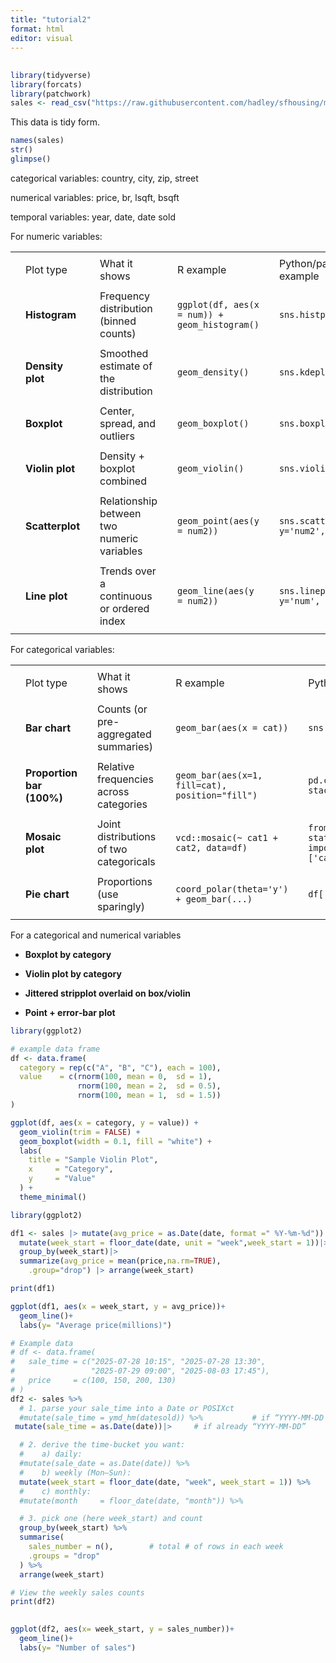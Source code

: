 ```yaml
---
title: "tutorial2"
format: html
editor: visual
---
```


## 

```r

library(tidyverse)
library(forcats)
library(patchwork)
sales <- read_csv("https://raw.githubusercontent.com/hadley/sfhousing/master/house-sales.csv")
```

This data is tidy form.

```r
names(sales)
str()
glimpse()

```

categorical variables: country, city, zip, street

numerical variables: price, br, lsqft, bsqft

temporal variables: year, date, date sold

For numeric variables:

|  |  |  |  |  |  |  |  |  |
|--------|--------|--------|--------|--------|--------|--------|--------|--------|
|  |  |  |  |  |  |  |  |  |
|  | Plot type |  | What it shows |  | R example |  | Python/pandas-seaborn example |  |
|  |  |  |  |  |  |  |  |  |
|  | **Histogram** |  | Frequency distribution (binned counts) |  | `ggplot(df, aes(x = num)) + geom_histogram()` |  | `sns.histplot(df['num'])` |  |
|  |  |  |  |  |  |  |  |  |
|  | **Density plot** |  | Smoothed estimate of the distribution |  | `geom_density()` |  | `sns.kdeplot(df['num'])` |  |
|  |  |  |  |  |  |  |  |  |
|  | **Boxplot** |  | Center, spread, and outliers |  | `geom_boxplot()` |  | `sns.boxplot(x=df['num'])` |  |
|  |  |  |  |  |  |  |  |  |
|  | **Violin plot** |  | Density + boxplot combined |  | `geom_violin()` |  | `sns.violinplot(x=df['num'])` |  |
|  |  |  |  |  |  |  |  |  |
|  | **Scatterplot** |  | Relationship between two numeric variables |  | `geom_point(aes(y = num2))` |  | `sns.scatterplot(x='num', y='num2', data=df)` |  |
|  |  |  |  |  |  |  |  |  |
|  | **Line plot** |  | Trends over a continuous or ordered index |  | `geom_line(aes(y = num2))` |  | `sns.lineplot(x='time', y='num', data=df)` |  |
|  |  |  |  |  |  |  |  |  |

For categorical variables:

|  |  |  |  |  |  |  |  |  |
|--------|--------|--------|--------|--------|--------|--------|--------|--------|
|  |  |  |  |  |  |  |  |  |
|  | Plot type |  | What it shows |  | R example |  | Python/pandas-seaborn example |  |
|  |  |  |  |  |  |  |  |  |
|  | **Bar chart** |  | Counts (or pre-aggregated summaries) |  | `geom_bar(aes(x = cat))` |  | `sns.countplot(x='cat', data=df)` |  |
|  |  |  |  |  |  |  |  |  |
|  | **Proportion bar (100%)** |  | Relative frequencies across categories |  | `geom_bar(aes(x=1, fill=cat), position="fill")` |  | `pd.crosstab(...).plot(kind='bar', stacked=True)` |  |
|  |  |  |  |  |  |  |  |  |
|  | **Mosaic plot** |  | Joint distributions of two categoricals |  | `vcd::mosaic(~ cat1 + cat2, data=df)` |  | `from statsmodels.graphics.mosaicplot import mosaic; mosaic(df, ['cat1','cat2'])` |  |
|  |  |  |  |  |  |  |  |  |
|  | **Pie chart** |  | Proportions (use sparingly) |  | `coord_polar(theta='y') + geom_bar(...)` |  | `df['cat'].value_counts().plot.pie()` |  |
|  |  |  |  |  |  |  |  |  |

For a categorical and numerical variables

-   **Boxplot by category**

-   **Violin plot by category**

-   **Jittered stripplot overlaid on box/violin**

-   **Point + error‐bar plot**

```r
library(ggplot2)

# example data frame
df <- data.frame(
  category = rep(c("A", "B", "C"), each = 100),
  value    = c(rnorm(100, mean = 0,  sd = 1),
               rnorm(100, mean = 2,  sd = 0.5),
               rnorm(100, mean = 1,  sd = 1.5))
)

ggplot(df, aes(x = category, y = value)) +
  geom_violin(trim = FALSE) +
  geom_boxplot(width = 0.1, fill = "white") +
  labs(
    title = "Sample Violin Plot",
    x     = "Category",
    y     = "Value"
  ) +
  theme_minimal()

```

```r
library(ggplot2)

df1 <- sales |> mutate(avg_price = as.Date(date, format =" %Y-%m-%d")) |>
  mutate(week_start = floor_date(date, unit = "week",week_start = 1))|>
  group_by(week_start)|>
  summarize(avg_price = mean(price,na.rm=TRUE),
    .group="drop") |> arrange(week_start) 

print(df1)

ggplot(df1, aes(x = week_start, y = avg_price))+
  geom_line()+
  labs(y= "Average price(millions)")
```


```r
# Example data
# df <- data.frame(
#   sale_time = c("2025-07-28 10:15", "2025-07-28 13:30",
#                 "2025-07-29 09:00", "2025-08-03 17:45"),
#   price     = c(100, 150, 200, 130)
# )
df2 <- sales %>%
  # 1. parse your sale_time into a Date or POSIXct
  #mutate(sale_time = ymd_hm(datesold)) %>%           # if “YYYY-MM-DD HH:MM”
 mutate(sale_time = as.Date(date))|>     # if already “YYYY-MM-DD”

  # 2. derive the time‐bucket you want:
  #    a) daily:
  #mutate(sale_date = as.Date(date)) %>%
  #    b) weekly (Mon–Sun):
  mutate(week_start = floor_date(date, "week", week_start = 1)) %>%
  #    c) monthly:
  #mutate(month     = floor_date(date, "month")) %>%

  # 3. pick one (here week_start) and count
  group_by(week_start) %>%
  summarise(
    sales_number = n(),        # total # of rows in each week
    .groups = "drop"
  ) %>%
  arrange(week_start)

# View the weekly sales counts
print(df2)

  
ggplot(df2, aes(x= week_start, y = sales_number))+
  geom_line()+
  labs(y= "Number of sales")
```
